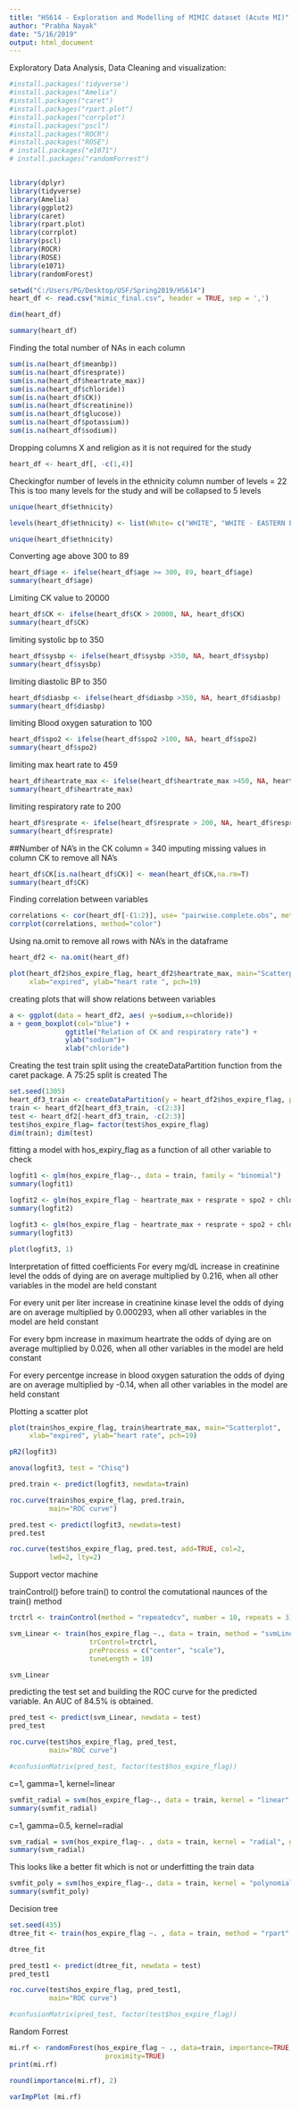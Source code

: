 ---
title: "HS614 - Exploration and Modelling of MIMIC dataset (Acute MI)"
author: "Prabha Nayak"
date: "5/16/2019"
output: html_document
---

Exploratory Data Analysis, Data Cleaning and visualization:


```{r}
#install.packages('tidyverse')
#install.packages("Amelia")
#install.packages("caret")
#install.packages("rpart.plot")
#install.packages("corrplot")
#install.packages("pscl")
#install.packages("ROCR")
#install.packages("ROSE")
# install.packages("e1071")
# install.packages("randomForrest")


library(dplyr)
library(tidyverse)
library(Amelia)
library(ggplot2)
library(caret)
library(rpart.plot)
library(corrplot)
library(pscl)
library(ROCR)
library(ROSE)
library(e1071)
library(randomForest)

setwd("C:/Users/PG/Desktop/USF/Spring2019/HS614")
heart_df <- read.csv("mimic_final.csv", header = TRUE, sep = ',')

dim(heart_df)

summary(heart_df)
```

Finding the total number of NAs in each column
```{r}
sum(is.na(heart_df$meanbp))
sum(is.na(heart_df$resprate))
sum(is.na(heart_df$heartrate_max))
sum(is.na(heart_df$chloride))
sum(is.na(heart_df$CK))
sum(is.na(heart_df$creatinine))
sum(is.na(heart_df$glucose))
sum(is.na(heart_df$potassium))
sum(is.na(heart_df$sodium))
```
Dropping columns X and religion as it is not required for the study
```{r}
heart_df <- heart_df[, -c(1,4)]
```

Checkingfor number of levels in the ethnicity column
number of levels = 22
This is too many levels for the study and will be collapsed to 5 levels
```{r}
unique(heart_df$ethnicity)

levels(heart_df$ethnicity) <- list(White= c("WHITE", "WHITE - EASTERN EUROPEAN", "WHITE - RUSSIAN", "WHITE - OTHER EUROPEAN"), Other= c("UNABLE TO OBTAIN", "OTHER", "UNKNOWN/NOT SPECIFIED","AMERICAN INDIAN/ALASKA NATIVE", "MULTI RACE ETHNICITY", "PATIENT DECLINED TO ANSWER"), Asian= c("ASIAN - ASIAN INDIAN", "ASIAN", "ASIAN - CHINESE", "ASIAN - OTHER", "ASIAN - FILIPINO", "ASIAN - CAMBODIAN"), Hispanic= c("HISPANIC OR LATINO", "HISPANIC/LATINO - PUERTO RICAN", "HISPANIC/LATINO - DOMINICAN", "PORTUGUESE"), Black= c("BLACK/AFRICAN AMERICAN", "BLACK/CAPE VERDEAN"))

unique(heart_df$ethnicity)
```

Converting age above 300 to 89
```{r}
heart_df$age <- ifelse(heart_df$age >= 300, 89, heart_df$age)
summary(heart_df$age)
```

Limiting CK value to 20000
```{r}
heart_df$CK <- ifelse(heart_df$CK > 20000, NA, heart_df$CK)
summary(heart_df$CK)
```

limiting systolic bp to 350
```{r}
heart_df$sysbp <- ifelse(heart_df$sysbp >350, NA, heart_df$sysbp)
summary(heart_df$sysbp)
```

limiting diastolic BP to 350
```{r}
heart_df$diasbp <- ifelse(heart_df$diasbp >350, NA, heart_df$diasbp)
summary(heart_df$diasbp)
```

limiting Blood oxygen saturation to 100
```{r}
heart_df$spo2 <- ifelse(heart_df$spo2 >100, NA, heart_df$spo2)
summary(heart_df$spo2)
```

limiting max heart rate to 459
```{r}
heart_df$heartrate_max <- ifelse(heart_df$heartrate_max >450, NA, heart_df$heartrate_max)
summary(heart_df$heartrate_max)
```

limiting respiratory rate to 200
```{r}
heart_df$resprate <- ifelse(heart_df$resprate > 200, NA, heart_df$resprate)
summary(heart_df$resprate)
```

##Number of NA's in the CK column = 340
imputing missing values in column CK to remove all NA's 
```{r}
heart_df$CK[is.na(heart_df$CK)] <- mean(heart_df$CK,na.rm=T)
summary(heart_df$CK)
```


Finding correlation between variables
```{r}
correlations <- cor(heart_df[-(1:2)], use= "pairwise.complete.obs", method= "spearman")
corrplot(correlations, method="color")
```

Using na.omit to remove all rows with NA's in the dataframe
```{r}
heart_df2 <- na.omit(heart_df)
```

```{r}
plot(heart_df2$hos_expire_flag, heart_df2$heartrate_max, main="Scatterplot", 
     xlab="expired", ylab="heart rate ", pch=19)
```

creating plots that will show relations between variables
```{r}
a <- ggplot(data = heart_df2, aes( y=sodium,x=chloride))
a + geom_boxplot(col="blue") +  
              ggtitle("Relation of CK and respiratory rate") +
              ylab("sodium")+
              xlab("chloride")
```

Creating the test train split using the createDataPartition function from the caret package. 
A 75:25 split is created
The 
```{r}
set.seed(1305)
heart_df3_train <- createDataPartition(y = heart_df2$hos_expire_flag, p=0.75, list = FALSE)
train <- heart_df2[heart_df3_train, -c(2:3)]
test <- heart_df2[-heart_df3_train, -c(2:3)]
test$hos_expire_flag= factor(test$hos_expire_flag)
dim(train); dim(test)
```

fitting a model with hos_expiry_flag as a function of all other variable to check
```{r}
logfit1 <- glm(hos_expire_flag~., data = train, family = "binomial")
summary(logfit1)

logfit2 <- glm(hos_expire_flag ~ heartrate_max + resprate + spo2 + chloride + CK + creatinine + glucose + potassium + sysbp, data = train, family = "binomial")
summary(logfit2)

logfit3 <- glm(hos_expire_flag ~ heartrate_max + resprate + spo2 + chloride + CK + creatinine + glucose + potassium, data = train, family = "binomial")
summary(logfit3)

plot(logfit3, 1)
```
Interpretation of fitted coefficients
For every mg/dL increase in creatinine level the odds of dying are on average multiplied by 0.216, when all other variables in the model are held constant

For every unit per liter increase in creatinine kinase level the odds of dying are on average multiplied by 0.000293, when all other variables in the model are held constant

For every bpm increase in maximum heartrate the odds of dying are on average multiplied by 0.026, when all other variables in the model are held constant

For every percentge increase in blood oxygen saturation the odds of dying are on average multiplied by -0.14, when all other variables in the model are held constant

Plotting a scatter plot 
```{r}
plot(train$hos_expire_flag, train$heartrate_max, main="Scatterplot", 
     xlab="expired", ylab="heart rate", pch=19)
```

```{r}
pR2(logfit3)

anova(logfit3, test = "Chisq")
```

```{r}
pred.train <- predict(logfit3, newdata=train)

roc.curve(train$hos_expire_flag, pred.train, 
          main="ROC curve")

pred.test <- predict(logfit3, newdata=test)
pred.test

roc.curve(test$hos_expire_flag, pred.test, add=TRUE, col=2, 
          lwd=2, lty=2)

```

Support vector machine

trainControl() before train() to control the comutational naunces of the train() method

```{r}
trctrl <- trainControl(method = "repeatedcv", number = 10, repeats = 3)

svm_Linear <- train(hos_expire_flag ~., data = train, method = "svmLinear",
                    trControl=trctrl,
                    preProcess = c("center", "scale"),
                    tuneLength = 10)

svm_Linear
```

predicting the test set and building the ROC curve for the predicted variable. An AUC of 84.5% is obtained. 
```{r}

pred_test <- predict(svm_Linear, newdata = test)
pred_test

roc.curve(test$hos_expire_flag, pred_test, 
          main="ROC curve")

#confusionMatrix(pred_test, factor(test$hos_expire_flag))
```

c=1, gamma=1, kernel=linear
```{r}
svmfit_radial = svm(hos_expire_flag~., data = train, kernel = "linear", gamma = 1, cost = 1)
summary(svmfit_radial)
```

c=1, gamma=0.5, kernel=radial
```{r}
svm_radial = svm(hos_expire_flag~. , data = train, kernel = "radial", gamma = 0.5, cost = 1)
summary(svm_radial)
```

This looks like a better fit which is not or underfitting the train data
```{r}
svmfit_poly = svm(hos_expire_flag~., data = train, kernel = "polynomial", degree= 5, cost = 1)
summary(svmfit_poly)
```



Decision tree
```{r}
set.seed(435)
dtree_fit <- train(hos_expire_flag ~. , data = train, method = "rpart", parms = list(split = "information"), trControl=trctrl, tuneLength = 10)

dtree_fit
```


```{r}
pred_test1 <- predict(dtree_fit, newdata = test)
pred_test1

roc.curve(test$hos_expire_flag, pred_test1, 
          main="ROC curve")

#confusionMatrix(pred_test, factor(test$hos_expire_flag))
```

Random Forrest
```{r}

mi.rf <- randomForest(hos_expire_flag ~ ., data=train, importance=TRUE,
                        proximity=TRUE)
print(mi.rf)

round(importance(mi.rf), 2)

varImpPlot (mi.rf)
```









